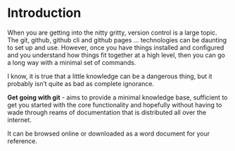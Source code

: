 # Introduction {.unnumbered}

When you are getting into the nitty gritty, version control is a large topic.
The git, github, github cli and github pages ... technologies can be daunting to set up and use.
However, once you have things installed and configured and you understand how things fit together at a high level, then you can go a long way with a minimal set of commands.

I know, it is true that a little knowledge can be a dangerous thing, but it probably isn't quite as bad as complete ignorance.

**Get going with git** - aims to provide a minimal knowledge base, sufficient to get you started with the core functionality and hopefully without having to wade through reams of documentation that is distributed all over the internet.

It can be browsed online or downloaded as a word document for your reference.


